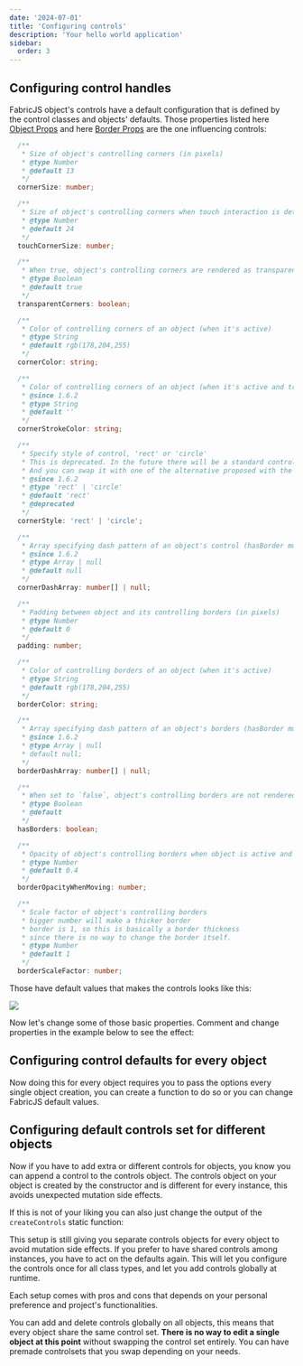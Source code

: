 ```yaml
---
date: '2024-07-01'
title: 'Configuring controls'
description: 'Your hello world application'
sidebar:
  order: 3
---
```



## Configuring control handles

FabricJS object's controls have a default configuration that is defined by the control classes and objects' defaults.
Those properties listed here [Object Props](https://github.com/fabricjs/fabric.js/blob/master/src/shapes/Object/types/ObjectProps.ts) and here [Border Props](https://github.com/fabricjs/fabric.js/blob/master/src/shapes/Object/types/BorderProps.ts) are the one influencing controls:

```ts
  /**
   * Size of object's controlling corners (in pixels)
   * @type Number
   * @default 13
   */
  cornerSize: number;

  /**
   * Size of object's controlling corners when touch interaction is detected
   * @type Number
   * @default 24
   */
  touchCornerSize: number;

  /**
   * When true, object's controlling corners are rendered as transparent inside (i.e. stroke instead of fill)
   * @type Boolean
   * @default true
   */
  transparentCorners: boolean;

  /**
   * Color of controlling corners of an object (when it's active)
   * @type String
   * @default rgb(178,204,255)
   */
  cornerColor: string;

  /**
   * Color of controlling corners of an object (when it's active and transparentCorners false)
   * @since 1.6.2
   * @type String
   * @default ''
   */
  cornerStrokeColor: string;

  /**
   * Specify style of control, 'rect' or 'circle'
   * This is deprecated. In the future there will be a standard control render
   * And you can swap it with one of the alternative proposed with the control api
   * @since 1.6.2
   * @type 'rect' | 'circle'
   * @default 'rect'
   * @deprecated
   */
  cornerStyle: 'rect' | 'circle';

  /**
   * Array specifying dash pattern of an object's control (hasBorder must be true)
   * @since 1.6.2
   * @type Array | null
   * @default null
   */
  cornerDashArray: number[] | null;

  /**
   * Padding between object and its controlling borders (in pixels)
   * @type Number
   * @default 0
   */
  padding: number;

  /**
   * Color of controlling borders of an object (when it's active)
   * @type String
   * @default rgb(178,204,255)
   */
  borderColor: string;

  /**
   * Array specifying dash pattern of an object's borders (hasBorder must be true)
   * @since 1.6.2
   * @type Array | null
   * default null;
   */
  borderDashArray: number[] | null;

  /**
   * When set to `false`, object's controlling borders are not rendered
   * @type Boolean
   * @default
   */
  hasBorders: boolean;

  /**
   * Opacity of object's controlling borders when object is active and moving
   * @type Number
   * @default 0.4
   */
  borderOpacityWhenMoving: number;

  /**
   * Scale factor of object's controlling borders
   * bigger number will make a thicker border
   * border is 1, so this is basically a border thickness
   * since there is no way to change the border itself.
   * @type Number
   * @default 1
   */
  borderScaleFactor: number;
```

Those have default values that makes the controls looks like this:

![](/article_assets/default_controls.png)

Now let's change some of those basic properties.
Comment and change properties in the example below to see the effect:

<CodeEditor code={code1} canvasId="c" client:idle runOnChange={false} canvasDown >
  <canvas  width="400" height="200" id="c"></canvas>
</CodeEditor>

## Configuring control defaults for every object

Now doing this for every object requires you to pass the options every single object creation, you can create a function to do so or you can change FabricJS default values.

<CodeEditor code={code2} canvasId="d" client:idle runOnChange={false} canvasDown >
  <canvas  width="400" height="200" id="d"></canvas>
</CodeEditor>

## Configuring default controls set for different objects

Now if you have to add extra or different controls for objects, you know you can append a control to the controls object.
The controls object on your object is created by the constructor and is different for every instance, this avoids unexpected mutation side effects.

<CodeEditor code={code3} canvasId="e" client:idle runOnChange={false} canvasDown >
  <canvas  width="400" height="200" id="e"></canvas>
</CodeEditor>

If this is not of your liking you can also just change the output of the `createControls` static function:

<CodeEditor code={code4} canvasId="f" client:idle runOnChange={false} canvasDown >
  <canvas  width="400" height="200" id="f"></canvas>
</CodeEditor>

This setup is still giving you separate controls objects for every object to avoid mutation side effects.
If you prefer to have shared controls among instances, you have to act on the defaults again.
This will let you configure the controls once for all class types, and let you add controls globally at runtime.

Each setup comes with pros and cons that depends on your personal preference and project's functionalities.

<CodeEditor code={code5} canvasId="g" client:idle runOnChange={false} canvasDown >
  <canvas  width="400" height="200" id="g"></canvas>
</CodeEditor>

You can add and delete controls globally on all objects, this means that every object share the same control set.
**There is no way to edit a single object at this point** without swapping the control set entirely.
You can have premade controlsets that you swap depending on your needs.

